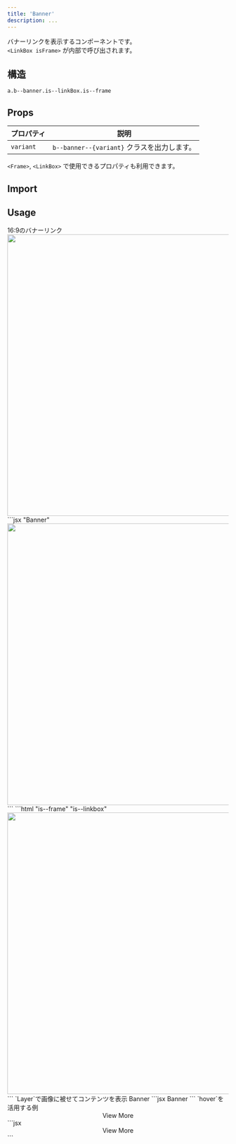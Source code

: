 ```yaml
---
title: 'Banner'
description: ...
---
```





バナーリンクを表示するコンポーネントです。  
`<LinkBox isFrame>` が内部で呼び出されます。


## 構造
```pug
a.b--banner.is--linkBox.is--frame
```



## Props

| プロパティ | 説明 |
|---|---|
|`variant`| `b--banner--{variant}` クラスを出力します。|

`<Frame>`, `<LinkBox>` で使用できるプロパティも利用できます。

## Import

<ImportCode component='Banner' />



## Usage

<Preview>
	<PreviewTitle>16:9のバナーリンク</PreviewTitle>
	<PreviewArea p='30'>
		<Banner href='#banner-link' aspect='bronze'>
			<img src='/img/img-2.jpg' alt='' width='960' height='640' loading='lazy' />
		</Banner>
	</PreviewArea>
	<PreviewCode slot='tab' label='JSX'>
```jsx "Banner"
<Banner href='#banner-link' aspect='bronze'>
	<img src='/img.jpg' alt='' width='960' height='640' loading='lazy' />
</Banner>
```
	</PreviewCode>
	<PreviewCode slot='tab' label='HTML'>
```html "is--frame" "is--linkbox"
<a class="b--banner is--frame is--linkBox -aspect:bronze -hov:fade" href="#banner-link">
	<img src="/img.jpg" alt="" width="960" height="640" loading="lazy">
</a>
```
	</PreviewCode>
</Preview>


<Preview>
	<PreviewTitle>`Layer`で画像に被せてコンテンツを表示</PreviewTitle>
	<PreviewArea p='30'>
		<Banner href='#banner-link' aspect='bronze' bdrs='4'>
			<Media src='/img/img-3.jpg' alt='' width='960' height='640' loading='lazy' />
			<Layer bgc='black' op='0.5' />
			<Stack pos='a' inset='0' jc='c' g='5' px='40' c='white' lh='s'>
				<Text fz='xl' fw='bold'>Banner</Text>
				<Dummy fz='s' lang='ja' length='s'/>
			</Stack>
		</Banner>
	</PreviewArea>
	<PreviewCode>
		```jsx
		<Banner href='#banner-link' aspect='bronze' bdrs='4'>
			<Media src='/img/img-3.jpg' alt='' width='960' height='640' loading='lazy' />
			<Layer bgc='black' op='0.5' />
			<Stack pos='a' inset='0' jc='c' g='5' px='40' c='white' lh='s'>
				<Text fz='xl' fw='bold'>Banner</Text>
				<Dummy fz='s' lang='ja' length='s'/>
			</Stack>
		</Banner>
		```
	</PreviewCode>
</Preview>

<Preview>
	<PreviewTitle>`hover`を活用する例</PreviewTitle>
	<PreviewArea p='30'>
		<Banner href='#banner-link' aspect='16/9' hov='pass' bdrs='4'>
			<Media src='/img/img-1.jpg' alt='' width='960' height='640' loading='lazy' />
			<Layer bgc='black:20%' blur='4px' hov='get:show'/>
			<Center isLayer hov='get:show'>
				<Text bgc='black' c='white' bdrs='99' px='30' py='20' lh='s'>View More</Text>
			</Center>
		</Banner>
	</PreviewArea>
<PreviewCode>
```jsx
<Banner href='#banner-link' aspect='16/9' hov='pass' bdrs='4'>
	<Media src='/img/img-1.jpg' alt='' width='960' height='640' loading='lazy' />
	<Layer bgc='black:20%' blur='4px' hov='get:show'/>
	<Center isLayer hov='get:show'>
		<Text bgc='black' c='white' bdrs='99' px='30' py='20' lh='s'>View More</Text>
	</Center>
</Banner>
```
</PreviewCode>
</Preview>
